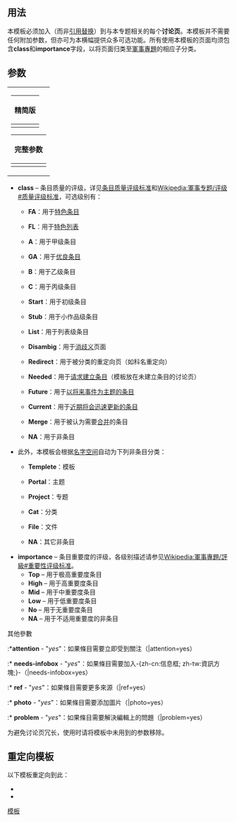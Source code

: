 <includeonly><!-- 在這裡加入模板的保護標識 --></includeonly><noinclude>{{template doc page viewed directly}}</noinclude>
<!-- 在本行下編輯模板說明 -->

== 用法 ==
本'''{{tl|WikiProject War}}'''模板必须加入（而非[[Help:引用替换|引用替换]]）到与本专题相关的每个'''讨论页'''。本模板并不需要任何附加参数，但亦可为本横幅提供众多可选功能。所有使用本模板的页面均须包含'''class'''和'''importance'''字段，以将页面归类至[[:Category:軍事專題|軍事專題]]的相应子分类。

== 参数 ==
{| align=right style="background:transparent; width:0"
|
{| class="wikitable"
|-
!精简版
|-
|<pre style="font-size:90%">{{WikiProject War
|class = 
|importance =
}}
</pre>
|}
{| class="wikitable"
|-
!完整参数
|-
|<pre style="font-size:90%">{{WikiProject War
|class = 
|importance = 
|attention = 
|needs-infobox = 
|ref =
|photo =
|problem =
}}
</pre>
|}
|}

* '''class''' – 条目质量的评级，详见[[Wikipedia:条目质量评级标准|条目质量评级标准]]和[[Wikipedia:軍事专题/评级#质量评级标准]]，可选级别有：
** {{classicon|FA}} '''FA'''：用于[[Wikipedia:特色条目|特色条目]]
** {{classicon|FL}} '''FL'''：用于[[Wikipedia:特色列表|特色列表]]
** {{classicon|A}} '''A'''：用于甲级条目
** {{classicon|GA}} '''GA'''：用于[[Wikipedia:优良条目|优良条目]]
** {{classicon|B}} '''B'''：用于乙级条目
** {{classicon|C}} '''C'''：用于丙级条目
** {{classicon|Start}} '''Start'''：用于初级条目
** {{classicon|Stub}} '''Stub'''：用于小作品级条目
** {{classicon|List}} '''List'''：用于列表级条目
** {{classicon|Disambig}} '''Disambig'''：用于[[Wikipedia:消歧义|消歧义]]页面
** {{classicon|Redirect}} '''Redirect'''：用于被分类的重定向页（如科名重定向）
** {{classicon|Needed}} '''Needed'''：用于[[Wikipedia:条目请求|请求建立条目]]（模板放在未建立条目的讨论页）
** {{classicon|Future}} '''Future'''：用于[[WP:FUTURE|以将来事件为主题的条目]]
** {{classicon|Current}} '''Current'''：用于[[Portal:新闻动态|近期将会迅速更新的条目]]
** {{classicon|Merge}} '''Merge'''：用于被认为需要[[WP:合并|合并]]的条目
** {{classicon|NA}} '''NA'''：用于非条目
*此外，本模板会根据[[:WP:名字空间|名字空间]]自动为下列非条目分类：
**{{classicon|Template}} '''Templete'''：模板
**{{classicon|Portal}} '''Portal'''：主题
**{{classicon|Project}} '''Project'''：专题
**{{classicon|Cat}} '''Cat'''：分类
**{{classicon|File}} '''File'''：文件
**{{classicon|NA}} '''NA'''：其它非条目

* '''importance''' – 条目重要度的评级，各级别描述请参见[[Wikipedia:軍事專題/評級#重要性评级标准]]。
**'''Top''' – 用于极高重要度条目
**'''High''' – 用于高重要度条目
**'''Mid''' –  用于中重要度条目
**'''Low''' –  用于低重要度条目
**'''No''' – 用于无重要度条目
**'''NA''' – 用于不适用重要度的非条目

;其他參數
:*'''attention''' - "''yes''"：如果條目需要立即受到關注（|attention=yes）
:* '''needs-infobox''' - "''yes''"：如果條目需要加入-{zh-cn:信息框; zh-tw:資訊方塊;}-（|needs-infobox=yes）
:* '''ref''' - "''yes''"：如果條目需要更多來源（|ref=yes）
:* '''photo''' - "''yes''"：如果條目需要添加圖片（|photo=yes）
:* '''problem''' - "''yes''"：如果條目需要解決編輯上的問題（|problem=yes）

为避免讨论页冗长，使用时请将模板中未用到的参数移除。

==重定向模板==
以下模板重定向到此：
*{{tl|WikiProject Military history}}
*{{t1|軍事專題}}

<includeonly>
<!-- ++++ PLEASE ADD CATEGORIES AND INTERWIKIS BELOW THIS LINE, THANK YOU. -->
[[Category:軍事专题|模板]]
</includeonly>